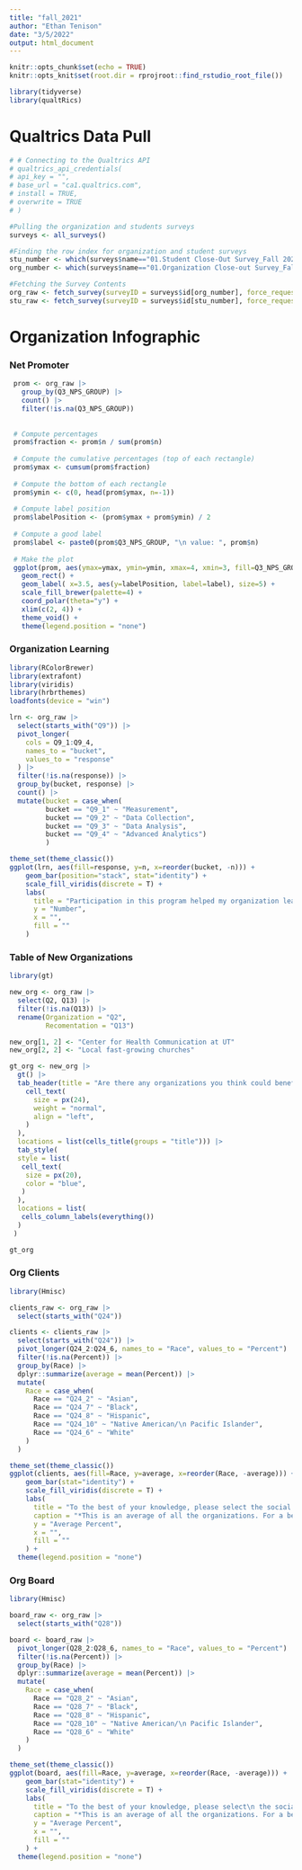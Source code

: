 ```yaml
---
title: "fall_2021"
author: "Ethan Tenison"
date: "3/5/2022"
output: html_document
---
```


```r
knitr::opts_chunk$set(echo = TRUE)
knitr::opts_knit$set(root.dir = rprojroot::find_rstudio_root_file())

library(tidyverse)
library(qualtRics)
```

# Qualtrics Data Pull

```r

# # Connecting to the Qualtrics API
# qualtrics_api_credentials(
# api_key = "", 
# base_url = "ca1.qualtrics.com", 
# install = TRUE,
# overwrite = TRUE
# )

#Pulling the organization and students surveys 
surveys <- all_surveys() 

#Finding the row index for organization and student surveys
stu_number <- which(surveys$name=="01.Student Close-Out Survey_Fall 2021", arr.ind=TRUE)
org_number <- which(surveys$name=="01.Organization Close-out Survey_Fall 2021", arr.ind=TRUE)

#Fetching the Survey Contents 
org_raw <- fetch_survey(surveyID = surveys$id[org_number], force_request = TRUE)
stu_raw <- fetch_survey(surveyID = surveys$id[stu_number], force_request = TRUE)


```

# Organization Infographic

### Net Promoter

```r


 prom <- org_raw |> 
   group_by(Q3_NPS_GROUP) |> 
   count() |> 
   filter(!is.na(Q3_NPS_GROUP))
 
 
 # Compute percentages
 prom$fraction <- prom$n / sum(prom$n)
 
 # Compute the cumulative percentages (top of each rectangle)
 prom$ymax <- cumsum(prom$fraction)
 
 # Compute the bottom of each rectangle
 prom$ymin <- c(0, head(prom$ymax, n=-1))
 
 # Compute label position
 prom$labelPosition <- (prom$ymax + prom$ymin) / 2
 
 # Compute a good label
 prom$label <- paste0(prom$Q3_NPS_GROUP, "\n value: ", prom$n)
 
 # Make the plot
 ggplot(prom, aes(ymax=ymax, ymin=ymin, xmax=4, xmin=3, fill=Q3_NPS_GROUP)) +
   geom_rect() +
   geom_label( x=3.5, aes(y=labelPosition, label=label), size=5) +
   scale_fill_brewer(palette=4) +
   coord_polar(theta="y") +
   xlim(c(2, 4)) +
   theme_void() +
   theme(legend.position = "none")

```

### Organization Learning 

```r
library(RColorBrewer)
library(extrafont)
library(viridis)
library(hrbrthemes)
loadfonts(device = "win")

lrn <- org_raw |>
  select(starts_with("Q9")) |>
  pivot_longer(
    cols = Q9_1:Q9_4,
    names_to = "bucket",
    values_to = "response"
  ) |> 
  filter(!is.na(response)) |> 
  group_by(bucket, response) |> 
  count() |> 
  mutate(bucket = case_when(
         bucket == "Q9_1" ~ "Measurement",
         bucket == "Q9_2" ~ "Data Collection",
         bucket == "Q9_3" ~ "Data Analysis",
         bucket == "Q9_4" ~ "Advanced Analytics")
         )

theme_set(theme_classic())
ggplot(lrn, aes(fill=response, y=n, x=reorder(bucket, -n))) + 
    geom_bar(position="stack", stat="identity") +
    scale_fill_viridis(discrete = T) +
    labs(
      title = "Participation in this program helped my organization learn how to...",
      y = "Number", 
      x = "",
      fill = ""
    )

```

### Table of New Organizations

```r

library(gt)

new_org <- org_raw |>
  select(Q2, Q13) |>
  filter(!is.na(Q13)) |>
  rename(Organization = "Q2",
         Recomentation = "Q13")

new_org[1, 2] <- "Center for Health Communication at UT"
new_org[2, 2] <- "Local fast-growing churches"

gt_org <- new_org |>
  gt() |>
  tab_header(title = "Are there any organizations you think could benefit from this program?") |> tab_style(style = list(
    cell_text(
      size = px(24),
      weight = "normal",
      align = "left",
    )
  ),
  locations = list(cells_title(groups = "title"))) |> 
  tab_style(
  style = list( 
   cell_text(
    size = px(20),
    color = "blue",
   )
  ),
  locations = list(
   cells_column_labels(everything())
  )
 )

gt_org
```

### Org Clients

```r
library(Hmisc) 

clients_raw <- org_raw |>
  select(starts_with("Q24"))

clients <- clients_raw |>
  select(starts_with("Q24")) |>
  pivot_longer(Q24_2:Q24_6, names_to = "Race", values_to = "Percent") |>
  filter(!is.na(Percent)) |>
  group_by(Race) |>
  dplyr::summarize(average = mean(Percent)) |>
  mutate(
    Race = case_when(
      Race == "Q24_2" ~ "Asian",
      Race == "Q24_7" ~ "Black",
      Race == "Q24_8" ~ "Hispanic",
      Race == "Q24_10" ~ "Native American/\n Pacific Islander",
      Race == "Q24_6" ~ "White"
    )
  )

theme_set(theme_classic())
ggplot(clients, aes(fill=Race, y=average, x=reorder(Race, -average))) + 
    geom_bar(stat="identity") +
    scale_fill_viridis(discrete = T) +
    labs(
      title = "To the best of your knowledge, please select the social identities\n that make up approximately the CLIENTS your organization serves? ",
      caption = "*This is an average of all the organizations. For a better estimate we need to fine tune the total population size.",
      y = "Average Percent", 
      x = "",
      fill = ""
    ) +
  theme(legend.position = "none")


```


### Org Board

```r
library(Hmisc) 

board_raw <- org_raw |>
  select(starts_with("Q28"))

board <- board_raw |>
  pivot_longer(Q28_2:Q28_6, names_to = "Race", values_to = "Percent") |>
  filter(!is.na(Percent)) |>
  group_by(Race) |>
  dplyr::summarize(average = mean(Percent)) |>
  mutate(
    Race = case_when(
      Race == "Q28_2" ~ "Asian",
      Race == "Q28_7" ~ "Black",
      Race == "Q28_8" ~ "Hispanic",
      Race == "Q28_10" ~ "Native American/\n Pacific Islander",
      Race == "Q28_6" ~ "White"
    )
  )

theme_set(theme_classic())
ggplot(board, aes(fill=Race, y=average, x=reorder(Race, -average))) + 
    geom_bar(stat="identity") +
    scale_fill_viridis(discrete = T) +
    labs(
      title = "To the best of your knowledge, please select\n the social identities that make up approximately the\n BOARD OF DIRECTORS your organization serves? ",
      caption = "*This is an average of all the organizations. For a better estimate we need to fine tune the total population size.",
      y = "Average Percent", 
      x = "",
      fill = ""
    ) +
  theme(legend.position = "none")


```